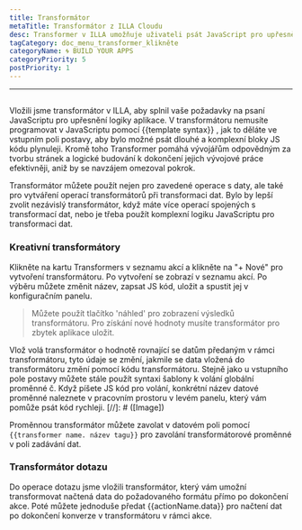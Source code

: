```yaml
---
title: Transformátor
metaTitle: Transformátor z ILLA Cloudu
desc: Transformer v ILLA umožňuje uživateli psát JavaScript pro upřesnění aplikační logiky
tagCategory: doc_menu_transformer_klikněte
categoryName: 🌀 BUILD YOUR APPS
categoryPriority: 5
postPriority: 1
---
```


* * *

## <Heading hidden>transformátor</Heading>

Vložili jsme transformátor v ILLA, aby splnil vaše požadavky na psaní JavaScriptu pro upřesnění logiky aplikace. V transformátoru nemusíte programovat v JavaScriptu pomocí {{template syntax}} , jak to děláte ve vstupním poli postavy, aby bylo možné psát dlouhé a komplexní bloky JS kódu plynuleji. Kromě toho Transformer pomáhá vývojářům odpovědným za tvorbu stránek a logické budování k dokončení jejich vývojové práce efektivněji, aniž by se navzájem omezoval pokrok.

Transformátor můžete použít nejen pro zavedené operace s daty, ale také pro vytváření operací transformátorů při transformaci dat. Bylo by lepší zvolit nezávislý transformátor, když máte více operací spojených s transformací dat, nebo je třeba použít komplexní logiku JavaScriptu pro transformaci dat.

### Kreativní transformátory

Klikněte na kartu Transformers v seznamu akcí a klikněte na "+ Nové" pro vytvoření transformátoru. Po vytvoření se zobrazí v seznamu akcí. Po výběru můžete změnit název, zapsat JS kód, uložit a spustit jej v konfiguračním panelu.

> Můžete použít tlačítko 'náhled' pro zobrazení výsledků transformátoru. Pro získání nové hodnoty musíte transformátor pro zbytek aplikace uložit.

Vlož volá transformátor o hodnotě rovnající se datům předaným v rámci transformátoru, tyto údaje se změní, jakmile se data vložená do transformátoru změní pomocí kódu transformátoru. Stejně jako u vstupního pole postavy můžete stále použít syntaxi šablony k volání globální proměnné č. Když píšete JS kód pro volání, konkrétní název datové proměnné naleznete v pracovním prostoru v levém panelu, který vám pomůže psát kód rychleji.
[//]\: # ([Image])

Proměnnou transformátor můžete zavolat v datovém poli pomocí `{{transformer name. název tagu}}` pro zavolání transformátorové proměnné v poli zadávání dat.

### Transformátor dotazu

Do operace dotazu jsme vložili transformátor, který vám umožní transformovat načtená data do požadovaného formátu přímo po dokončení akce. Poté můžete jednoduše předat {{actionName.data}} pro načtení dat po dokončení konverze v transformátoru v rámci akce.

